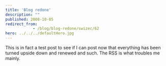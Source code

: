 ```yaml
---
title: 'Blog redone'
description: ""
published: 2008-10-05
redirect_from: 
            - /blog/blog-redone/swizec/62
hero: ../../../defaultHero.jpg
---
```


This is in fact a test post to see if I can post now that everything has been turned upside down and renewed and such. The RSS is what troubles me mainly.
